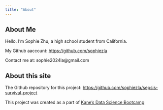 ```yaml
---
title: "About"
---
```

## About Me
Hello. I'm Sophie Zhu, a high school student from California.

My Github aaccount: <https://github.com/sophiezla>

Contact me at: sophie2024la@gmail.com

## About this site

The Github repository for this project: <https://github.com/sophiezla/sepsis-survival-project>

This project was created as a part of [Kane's Data Science Bootcamp](https://bootcamp.davidkane.info/)


